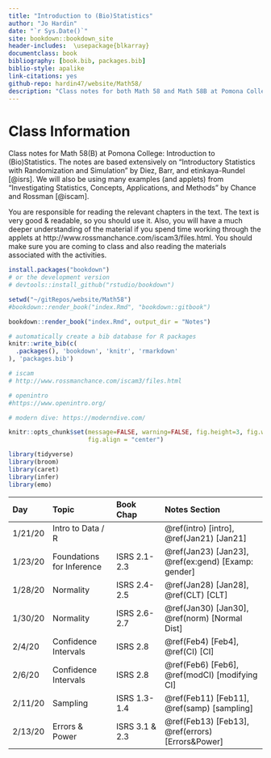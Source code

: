 ```yaml
--- 
title: "Introduction to (Bio)Statistics"
author: "Jo Hardin"
date: "`r Sys.Date()`"
site: bookdown::bookdown_site
header-includes:  \usepackage{blkarray}
documentclass: book
bibliography: [book.bib, packages.bib]
biblio-style: apalike
link-citations: yes
github-repo: hardin47/website/Math58/
description: "Class notes for both Math 58 and Math 58B at Pomona College: Introduction to Statistics and Introduction to Biostatistics.  The notes are based extensively Introductory Statistics with Randomization and Simulation by Diez, Barr, and Cetinkaya-Rundel."
---
```



# Class Information {-}

Class notes for Math 58(B) at Pomona College: Introduction to (Bio)Statistics.  The notes are based extensively on "Introductory Statistics with Randomization and Simulation" by Diez, Barr, and \c{C}etinkaya-Rundel [@isrs].  We will also be using many examples (and applets) from "Investigating Statistics, Concepts, Applications, and Methods" by Chance and Rossman [@iscam].


You are responsible for reading the relevant chapters in the text.  The text is very good & readable, so you should use it.  Also, you will have a much deeper understanding of the material if you spend time working through the applets at http://www.rossmanchance.com/iscam3/files.html.  You should make sure you are coming to class and also reading the materials associated with the activities. 

```r
install.packages("bookdown")
# or the development version
# devtools::install_github("rstudio/bookdown")

setwd("~/gitRepos/website/Math58")
#bookdown::render_book("index.Rmd", "bookdown::gitbook")

bookdown::render_book("index.Rmd", output_dir = "Notes")
```


```r
# automatically create a bib database for R packages
knitr::write_bib(c(
  .packages(), 'bookdown', 'knitr', 'rmarkdown'
), 'packages.bib')
```



```r
# iscam
# http://www.rossmanchance.com/iscam3/files.html

# openintro
#https://www.openintro.org/

# modern dive: https://moderndive.com/
```


```r
knitr::opts_chunk$set(message=FALSE, warning=FALSE, fig.height=3, fig.width=5, 
                      fig.align = "center")

library(tidyverse)
library(broom)
library(caret)
library(infer)
library(emo)
```

| Day    	| Topic     	|  Book Chap   	|   Notes Section |
|:-------	|:------------|:---------	|:--------------------	|
| 1/21/20 	| Intro to Data / R |  | \@ref(intro) [intro],  \@ref(Jan21) [Jan21]|
| 1/23/20	| Foundations for Inference | ISRS 2.1-2.3 |  \@ref(Jan23) [Jan23], \@ref(ex:gend)  [Examp: gender] |
| 1/28/20	| Normality | ISRS 2.4-2.5 |  \@ref(Jan28) [Jan28], \@ref(CLT)  [CLT] |
| 1/30/20	| Normality | ISRS 2.6-2.7 |  \@ref(Jan30) [Jan30], \@ref(norm)  [Normal Dist] |
| 2/4/20	| Confidence Intervals | ISRS 2.8 |  \@ref(Feb4) [Feb4], \@ref(CI)  [CI] |
| 2/6/20	| Confidence Intervals | ISRS 2.8 |  \@ref(Feb6) [Feb6], \@ref(modCI)  [modifying CI] 
| 2/11/20	| Sampling | ISRS 1.3-1.4 |  \@ref(Feb11) [Feb11], \@ref(samp)  [sampling] |
| 2/13/20	| Errors & Power | ISRS 3.1 & 2.3 |  \@ref(Feb13) [Feb13], \@ref(errors) [Errors&Power] 
